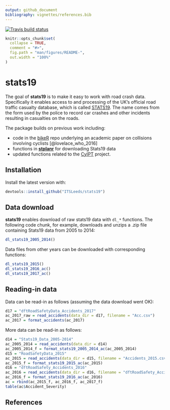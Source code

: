 ```yaml
---
output: github_document
bibliography: vignettes/references.bib
---
```


[![Travis build status](https://travis-ci.org/ITSLeeds/stats19.svg?branch=master)](https://travis-ci.org/ITSLeeds/stats19)

<!-- README.md is generated from README.Rmd. Please edit that file -->

```r
knitr::opts_chunk$set(
  collapse = TRUE,
  comment = "#>",
  fig.path = "man/figures/README-",
  out.width = "100%"
)
```

# stats19

The goal of **stats19** is to make it easy to work with road crash data.
Specifically it enables access to and processing of the UK's official road traffic casualty database, which is called [STATS19](https://data.gov.uk/dataset/cb7ae6f0-4be6-4935-9277-47e5ce24a11f/road-safety-data).
The name comes from the form used by the police to record car crashes and other incidents resulting in casualties on the roads.

<!-- A description of the stats19 data and variables they contain can be found at: http://data.dft.gov.uk/road-accidents-safety-data/Brief-guide-to%20road-accidents-and-safety-data.doc. -->

The package builds on previous work including:

- code in the [bikeR](https://github.com/Robinlovelace/bikeR) repo underlying an academic paper on collisions involving cyclists [@lovelace_who_2016]
- functions in [**stplanr**](https://github.com/ropensci/stplanr/blob/master/R/load-stats19.R) for downloading Stats19 data
- updated functions related to the [CyIPT](https://github.com/cyipt/stats19) project.

## Installation

Install the latest version with:

```r
devtools::install_github("ITSLeeds/stats19")
```


<!-- You can install the released version of stats19 from [CRAN](https://CRAN.R-project.org) with: -->

<!-- ``` r -->
<!-- install.packages("stats19") -->
<!-- ``` -->

## Data download

**stats19** enables download of raw stats19 data with `dl_*` functions.
The following code chunk, for example, downloads and unzips a .zip file containing Stats19 data from 2005 to 2014:

```r
dl_stats19_2005_2014()
```

Data files from other years can be downloaded with corresponding functions:

```r
dl_stats19_2015()
dl_stats19_2016_ac()
dl_stats19_2017_ac()
```

## Reading-in data

Data can be read-in as follows (assuming the data download went OK):

```r
d17 = "dftRoadSafetyData_Accidents_2017"
ac_2017_raw = read_accidents(data_dir = d17, filename = "Acc.csv")
ac_2017 = format_accidents(ac_2017)

```

More data can be read-in as follows:

```r
d14 = "Stats19_Data_2005-2014"
ac_2005_2014 = read_accidents(data_dir = d14)
ac_2005_2014_f = format_stats19_2005_2014_ac(ac_2005_2014)
d15 = "RoadSafetyData_2015"
ac_2015 = read_accidents(data_dir = d15, filename = "Accidents_2015.csv")
ac_2015_f = format_stats19_2015_ac(ac_2015)
d16 = "dftRoadSafety_Accidents_2016"
ac_2016 = read_accidents(data_dir = d16, filename = "dftRoadSafety_Accidents_2016.csv")
ac_2016_f = format_stats19_2016_ac(ac_2016)
ac = rbind(ac_2015_f, ac_2016_f, ac_2017_f)
table(ac$Accident_Severity)
```

## References
